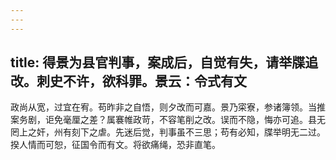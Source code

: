 ```yaml
---
---
---
```

title: 得景为县官判事，案成后，自觉有失，请举牒追改。刺史不许，欲科罪。景云：令式有文
---



政尚从宽，过宜在宥。苟昨非之自悟，则夕改而可嘉。景乃寀寮，参诸簿领。当推案务剧，讵免毫厘之差？属褰帷政苛，不容笔削之改。误而不隐，悔亦可追。县无罔上之奸，州有刻下之虐。先迷后觉，判事虽不三思；苟有必知，牒举明无二过。揆人情而可恕，征国令而有文。将欲痛绳，恐非直笔。